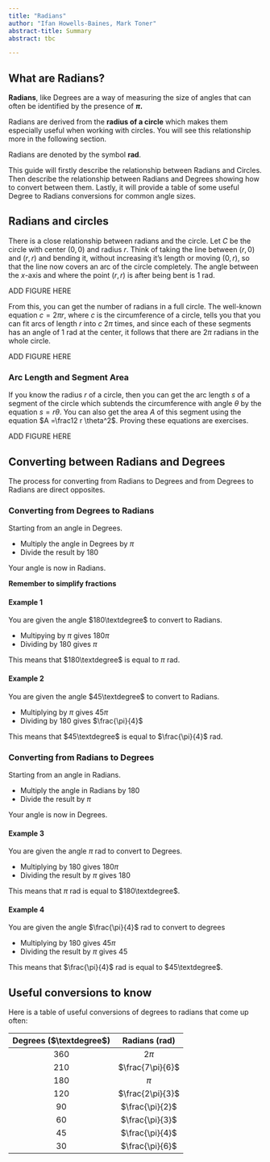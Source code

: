 ---
title: "Radians"
author: "Ifan Howells-Baines, Mark Toner"
abstract-title: Summary
abstract: tbc

---


## What are Radians? {-}

**Radians**, like Degrees are a way of measuring the size of angles that can often be identified by the presence of **$\pi$.**

Radians are derived from the **radius of a circle** which makes them especially useful when working with circles. You will see this relationship more in the following section.

Radians are denoted by the symbol **rad**. 

This guide will firstly describe the relationship between Radians and Circles. Then describe the relationship between Radians and Degrees showing how to convert between them. Lastly, it will provide a table of some useful Degree to Radians conversions for common angle sizes.


## Radians and circles

There is a close relationship between radians and the circle. Let $C$ be the circle with center $(0,0)$ and radius $r$. Think of taking the line between $(r,0)$ and $(r,r)$ and bending it, without increasing it's length or moving $(0,r)$, so that the line now covers an arc of the circle completely. The angle between the $x$-axis and where the point $(r,r)$ is after being bent is $1$ rad.

ADD FIGURE HERE

From this, you can get the number of radians in a full circle. The well-known equation $c = 2 \pi r$, where $c$ is the circumference of a circle, tells you that you can fit arcs of length $r$ into $c$ $2\pi$ times, and since each of these segments has an angle of $1$ rad at the center, it follows that there are $2\pi$ radians in the whole circle.

ADD FIGURE HERE

### Arc Length and Segment Area

If you know the radius $r$ of a circle, then you can get the arc length $s$ of a segment of the circle which subtends the circumference with angle $\theta$ by the equation $s = r\theta$. You can also get the area $A$ of this segment using the equation $A =\frac12 r  \theta^2$. Proving these equations are exercises.

ADD FIGURE HERE

## Converting between Radians and Degrees

The process for converting from Radians to Degrees and from Degrees to Radians are direct opposites.

### Converting from Degrees to Radians

Starting from an angle in Degrees.

- Multiply the angle in Degrees by $\pi$
- Divide the result by 180

Your angle is now in Radians. 

**Remember to simplify fractions**

#### Example 1

You are given the angle $180\textdegree$ to convert to Radians.

- Multipying by $\pi$ gives $180\pi$
- Dividing by 180 gives $\pi$

This means that $180\textdegree$ is equal to $\pi$ rad.

#### Example 2

You are given the angle $45\textdegree$ to convert to Radians.

- Multiplying by $\pi$ gives $45\pi$
- Dividing by 180 gives $\frac{\pi}{4}$

This means that $45\textdegree$ is equal to $\frac{\pi}{4}$ rad.

### Converting from Radians to Degrees

Starting from an angle in Radians.

- Multiply the angle in Radians by 180
- Divide the result by $\pi$

Your angle is now in Degrees.

#### Example 3

You are given the angle $\pi$ rad to convert to Degrees.

- Multiplying by 180 gives $180\pi$
- Dividing the result by $\pi$ gives 180

This means that $\pi$ rad is equal to $180\textdegree$.

#### Example 4

You are given the angle $\frac{\pi}{4}$ rad to convert to degrees

- Multiplying by 180 gives $45\pi$
- Dividing the result by $\pi$ gives 45

This means that $\frac{\pi}{4}$ rad is equal to  $45\textdegree$.


## Useful conversions to know

Here is a table of useful conversions of degrees to radians that come up often:

| Degrees ($\textdegree$) | Radians ($\textrm{rad}$) |
| :-: | :-: |
| $360$ | $2 \pi$ |
| $210$ | $\frac{7\pi}{6}$ |
| $180$ | $\pi$ |
| $120$ | $\frac{2\pi}{3}$ |
| $90$ | $\frac{\pi}{2}$ |
| $60$ | $\frac{\pi}{3}$ |
| $45$ | $\frac{\pi}{4}$ |
| $30$ | $\frac{\pi}{6}$ |



